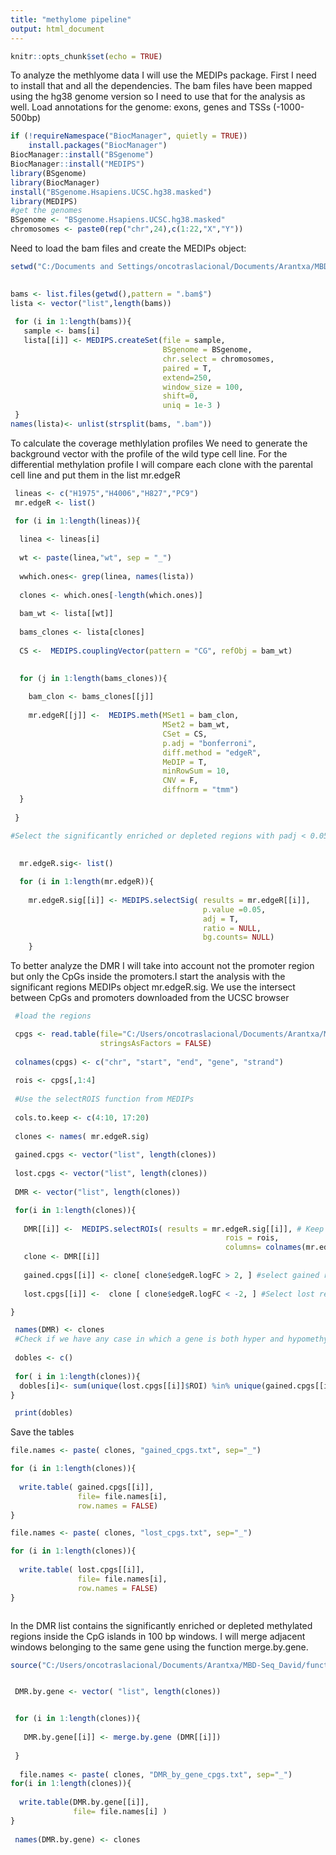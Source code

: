 ---
title: "methylome pipeline"
output: html_document
---

```{r setup, include=FALSE}
knitr::opts_chunk$set(echo = TRUE)
```

To analyze the methlyome data I will use the MEDIPs package. First I need to install that and all the dependencies.
The bam files have been mapped using the hg38 genome version so I need to use that for the analysis as well. Load annotations for the genome: exons, genes and TSSs (-1000-500bp)
```{r , eval=FALSE}

if (!requireNamespace("BiocManager", quietly = TRUE))
    install.packages("BiocManager")
BiocManager::install("BSgenome")
BiocManager::install("MEDIPS")
library(BSgenome)
library(BiocManager)
install("BSgenome.Hsapiens.UCSC.hg38.masked")
library(MEDIPS)
#get the genomes 
BSgenome <- "BSgenome.Hsapiens.UCSC.hg38.masked"
chromosomes <- paste0(rep("chr",24),c(1:22,"X","Y"))
```
Need to load the bam files and create the MEDIPs object:

```{r, eval=FALSE}
setwd("C:/Documents and Settings/oncotraslacional/Documents/Arantxa/MBD-Seq_David/BAMS/")

 
bams <- list.files(getwd(),pattern = ".bam$")
lista <- vector("list",length(bams))
 
 for (i in 1:length(bams)){
   sample <- bams[i]
   lista[[i]] <- MEDIPS.createSet(file = sample,
                                  BSgenome = BSgenome, 
                                  chr.select = chromosomes, 
                                  paired = T, 
                                  extend=250, 
                                  window_size = 100, 
                                  shift=0, 
                                  uniq = 1e-3 )
 }
names(lista)<- unlist(strsplit(bams, ".bam"))
```


To calculate the coverage methlylation profiles  We need to generate the background vector with the profile of the wild type cell line. For the differential methylation profile I will compare each clone with the parental cell line and put them in the list mr.edgeR


```{r, eval=FALSE}


 lineas <- c("H1975","H4006","H827","PC9") 
 mr.edgeR <- list()

 for (i in 1:length(lineas)){
  
  linea <- lineas[i]
  
  wt <- paste(linea,"wt", sep = "_")
  
  wwhich.ones<- grep(linea, names(lista))
  
  clones <- which.ones[-length(which.ones)]
  
  bam_wt <- lista[[wt]]
  
  bams_clones <- lista[clones]
  
  CS <-  MEDIPS.couplingVector(pattern = "CG", refObj = bam_wt)

  
  for (j in 1:length(bams_clones)){
    
    bam_clon <- bams_clones[[j]]
    
    mr.edgeR[[j]] <-  MEDIPS.meth(MSet1 = bam_clon,
                                  MSet2 = bam_wt,
                                  CSet = CS, 
                                  p.adj = "bonferroni",
                                  diff.method = "edgeR", 
                                  MeDIP = T,
                                  minRowSum = 10, 
                                  CNV = F,
                                  diffnorm = "tmm")
  } 
  
 }

#Select the significantly enriched or depleted regions with padj < 0.05
     
 
  mr.edgeR.sig<- list()

  for (i in 1:length(mr.edgeR)){
  
    mr.edgeR.sig[[i]] <- MEDIPS.selectSig( results = mr.edgeR[[i]],
                                           p.value =0.05,
                                           adj = T,
                                           ratio = NULL,
                                           bg.counts= NULL)
    }


```


To better analyze the DMR I will take into account not the promoter region but only the CpGs inside the promoters.I start the analysis with the significant regions MEDIPs object mr.edgeR.sig. We use the intersect between CpGs and promoters downloaded from the UCSC browser

```{r, eval=FALSE}

 #load the regions

 cpgs <- read.table(file="C:/Users/oncotraslacional/Documents/Arantxa/MBD-Seq_David/RData/intersect_CpG_with_promotors_pcgenes_-2000_TSS_+500.bed",
                    stringsAsFactors = FALSE)
 
 colnames(cpgs) <- c("chr", "start", "end", "gene", "strand")
 
 rois <- cpgs[,1:4]
 
 #Use the selectROIS function from MEDIPs
 
 cols.to.keep <- c(4:10, 17:20)
 
 clones <- names( mr.edgeR.sig)
 
 gained.cpgs <- vector("list", length(clones))
 
 lost.cpgs <- vector("list", length(clones))
 
 DMR <- vector("list", length(clones))

 for(i in 1:length(clones)){
 
   DMR[[i]] <-  MEDIPS.selectROIs( results = mr.edgeR.sig[[i]], # Keep CpGs only
                                                rois = rois,
                                                columns= colnames(mr.edgeR.sig[[i]])[cols.to.keep] )
   clone <- DMR[[i]]
  
   gained.cpgs[[i]] <- clone[ clone$edgeR.logFC > 2, ] #select gained regions
   
   lost.cpgs[[i]] <-  clone [ clone$edgeR.logFC < -2, ] #Select lost regions

}

 names(DMR) <- clones
 #Check if we have any case in which a gene is both hyper and hypomethylated
 
 dobles <- c()
 
 for( i in 1:length(clones)){
  dobles[i]<- sum(unique(lost.cpgs[[i]]$ROI) %in% unique(gained.cpgs[[i]]$ROIS))
} 

 print(dobles)
```

Save the tables 

```{r, eval=FALSE}

file.names <- paste( clones, "gained_cpgs.txt", sep="_")

for (i in 1:length(clones)){
  
  write.table( gained.cpgs[[i]], 
               file= file.names[i],
               row.names = FALSE)
}

file.names <- paste( clones, "lost_cpgs.txt", sep="_")

for (i in 1:length(clones)){
  
  write.table( lost.cpgs[[i]], 
               file= file.names[i],
               row.names = FALSE)
}



```

In the DMR list contains the significantly enriched or depleted methylated regions inside the CpG islands in 100 bp windows. I will merge adjacent windows belonging to the same gene using the function merge.by.gene.

```{r, eval=FALSE}

source("C:/Users/oncotraslacional/Documents/Arantxa/MBD-Seq_David/functions/merge_results_by_gene_function.R")


 DMR.by.gene <- vector( "list", length(clones))


 for (i in 1:length(clones)){
   
   DMR.by.gene[[i]] <- merge.by.gene (DMR[[i]])
 
 }
 
  file.names <- paste( clones, "DMR_by_gene_cpgs.txt", sep="_")
for(i in 1:length(clones)){
 
  write.table(DMR.by.gene[[i]], 
              file= file.names[i] )
}
 
 names(DMR.by.gene) <- clones
 

```
